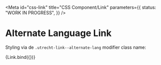<!-- @license CC0-1.0 -->


<Meta
  id="css-link"
  title="CSS Component/Link"
  parameters={{
    status: "WORK IN PROGRESS",
  }}
/>

# Alternate Language Link

Styling via de `.utrecht-link--alternate-lang` modifier class name:

<Canvas>
  <Story
    name="--alternate-lang"
    args={{
      alternate: true,
      hreflang: "en",
      lang: "en",
      textContent: "EN",
      title: "This page in English",
    }}
  >
    {Link.bind({})}
  </Story>
</Canvas>
